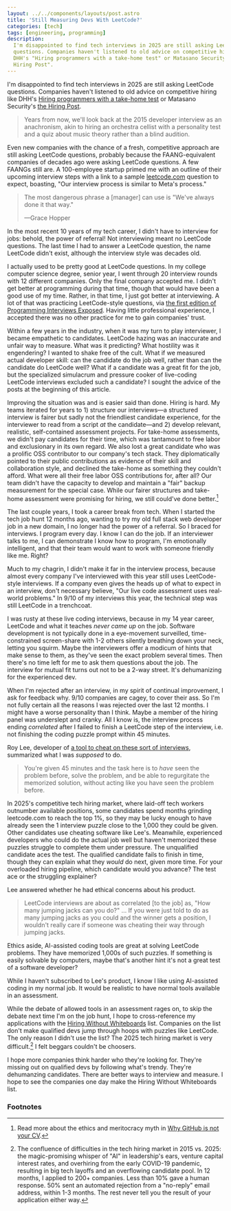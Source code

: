```yaml
---
layout: ../../components/layouts/post.astro
title: 'Still Measuring Devs With LeetCode?'
categories: [tech]
tags: [engineering, programming]
description:
  I'm disappointed to find tech interviews in 2025 are still asking LeetCode
  questions. Companies haven't listened to old advice on competitive hiring like
  DHH's "Hiring programmers with a take-home test" or Matasano Security's "the
  Hiring Post".
---
```


I'm disappointed to find tech interviews in 2025 are still asking LeetCode
questions. Companies haven't listened to old advice on competitive hiring like
DHH's [Hiring programmers with a take-home test] or Matasano Security's [the
Hiring Post][The Hiring Post].

> Years from now, we'll look back at the 2015 developer interview as an
> anachronism, akin to hiring an orchestra cellist with a personality test and a
> quiz about music theory rather than a blind audition.

Even new companies with the chance of a fresh, competitive approach are still
asking LeetCode questions, probably because the FAANG-equivalent companies of
decades ago were asking LeetCode questions. A few FAANGs still are. A
100-employee startup primed me with an outline of their upcoming interview steps
with a link to a sample [leetcode.com][LeetCode] question to expect, boasting,
"Our interview process is similar to Meta's process."

> The most dangerous phrase a \[manager\] can use is "We've always done it that
> way."
>
> —Grace Hopper

In the most recent 10 years of my tech career, I didn't have to interview for
jobs: behold, the power of referral! Not interviewing meant no LeetCode
questions. The last time I had to answer a LeetCode question, the name LeetCode
didn't exist, although the interview style was decades old.

I actually used to be pretty good at LeetCode questions. In my college computer
science degree, senior year, I went through 20 interview rounds with 12
different companies. Only the final company accepted me. I didn't get better at
programming during that time, though that would have been a good use of my time.
Rather, in that time, I just got better at interviewing. A lot of that was
practicing LeetCode-style questions, via [the first edition of Programming
Interviews Exposed][Programming Interviews Exposed]. Having little professional
experience, I accepted there was no other practice for me to gain companies'
trust.

Within a few years in the industry, when it was my turn to play interviewer, I
became empathetic to candidates. LeetCode hazing was an inaccurate and unfair
way to measure. What was it predicting? What hostility was it engendering? I
wanted to shake free of the cult. What if we measured actual developer skill:
can the candidate do the job well, rather than can the candidate do LeetCode
well? What if a candidate was a great fit for the job, but the specialized
simulacrum and pressure cooker of live-coding LeetCode interviews excluded such
a candidate? I sought the advice of the posts at the beginning of this article.

Improving the situation was and is easier said than done. Hiring is hard. My
teams iterated for years to 1) structure our interviews—a structured interview
is fairer but sadly not the friendliest candidate experience, for the
interviewer to read from a script _at_ the candidate—and 2) develop relevant,
realistic, self-contained assessment projects. For take-home assessments, we
didn't pay candidates for their time, which was tantamount to free labor and
exclusionary in its own regard. We also lost a great candidate who was a
prolific OSS contributor to our company's tech stack. They diplomatically
pointed to their public contributions as evidence of their skill and
collaboration style, and declined the take-home as something they couldn't
afford. What were all their free labor OSS contributions for, after all? Our
team didn't have the capacity to develop and maintain a "fair" backup
measurement for the special case. While our fairer structures and take-home
assessment were promising for hiring, we still could've done better.[^1]

The last couple years, I took a career break from tech. When I started the tech
job hunt 12 months ago, wanting to try my old full stack web developer job in a
new domain, I no longer had the power of a referral. So I braced for interviews.
I program every day. I know I can do the job. If an interviewer talks to me, I
can demonstrate I know how to program, I'm emotionally intelligent, and that
their team would want to work with someone friendly like me. Right?

Much to my chagrin, I didn't make it far in the interview process, because
almost every company I've interviewed with this year still uses LeetCode-style
interviews. If a company even gives the heads up of what to expect in an
interview, don't necessary believe, "Our live code assessment uses real-world
problems." In 9/10 of my interviews this year, the technical step was still
LeetCode in a trenchcoat.

I was rusty at these live coding interviews, because in my 14 year career,
LeetCode and what it teaches _never came up_ on the job. Software development is
not typically done in a eye-movement surveilled, time-constrained screen-share
with 1-2 others silently breathing down your neck, letting you squirm. Maybe the
interviewers offer a modicum of hints that make sense to them, as they've seen
the exact problem several times. Then there's no time left for me to ask them
questions about the job. The interview for mutual fit turns out not to be a
2-way street. It's dehumanizing for the experienced dev.

When I'm rejected after an interview, in my spirit of continual improvement, I
ask for feedback why. 9/10 companies are cagey, to cover their ass. So I'm not
fully certain all the reasons I was rejected over the last 12 months. I might
have a worse personality than I think. Maybe a member of the hiring panel was
underslept and cranky. All I know is, the interview process ending _correlated_
after I failed to finish a LeetCode step of the interview, i.e. not finishing
the coding puzzle prompt within 45 minutes.

Roy Lee, developer of [a tool to cheat on these sort of
interviews][Hard Fork: AI Action Plans], summarized what I was _supposed_ to do.

> You're given 45 minutes and the task here is to _have_ seen the problem
> before, solve the problem, and be able to regurgitate the memorized solution,
> without acting like you have seen the problem before.

In 2025's competitive tech hiring market, where laid-off tech workers outnumber
available positions, some candidates spend months grinding leetcode.com to reach
the top 1%, so they may be lucky enough to have already seen the 1 interview
puzzle close to the 1,000 they could be given. Other candidates use cheating
software like Lee's. Meanwhile, experienced developers who could do the actual
job well but haven't memorized these puzzles struggle to complete them under
pressure. The unqualified candidate aces the test. The qualified candidate fails
to finish in time, though they can explain what they _would_ do next, given more
time. For your overloaded hiring pipeline, which candidate would you advance?
The test ace or the struggling explainer?

Lee answered whether he had ethical concerns about his product.

> LeetCode interviews are about as correlated \[to the job] as, "How many
> jumping jacks can you do?" … If you were just told to do as many jumping jacks
> as you could and the winner gets a position, I wouldn't really care if someone
> was cheating their way through jumping jacks.

Ethics aside, AI-assisted coding tools are great at solving LeetCode problems.
They have memorized 1,000s of such puzzles. If something is easily solvable by
computers, maybe that's another hint it's not a great test of a software
developer?

While I haven't subscribed to Lee's product, I know I like using AI-assisted
coding in my normal job. It would be realistic to have normal tools available in
an assessment.

While the debate of allowed tools in an assessment rages on, to skip the debate
next time I'm on the job hunt, I hope to cross-reference my applications with
the [Hiring Without Whiteboards] list. Companies on the list don't make
qualified devs jump through hoops with puzzles like LeetCode. The only reason I
didn't use the list? The 2025 tech hiring market is very difficult.[^2] I felt
beggars couldn't be choosers.

I hope more companies think harder who they're looking for. They're missing out
on qualified devs by following what's trendy. They're dehumanzing candidates.
There are better ways to interview and measure. I hope to see the companies one
day make the Hiring Without Whiteboards list.

### Footnotes

[^1]:
    Read more about the ethics and meritocracy myth in [Why GitHub is not your
    CV].

[^2]:
    The confluence of difficulties in the tech hiring market in 2015 vs. 2025:
    the magic-promising whisper of "AI" in leadership's ears, venture capital
    interest rates, and overhiring from the early COVID-19 pandemic, resulting
    in big tech layoffs and an overflowing candidate pool. In 12 months, I
    applied to 200+ companies. Less than 10% gave a human response. 50% sent an
    automated rejection from a "no-reply" email address, within 1-3 months. The
    rest never tell you the result of your application either way.

[Hard Fork: AI Action Plans]:
  https://www.nytimes.com/2025/03/21/podcasts/hardfork-ai-action-plans.html
[Hiring Without Whiteboards]:
  https://github.com/poteto/hiring-without-whiteboards
[Hiring programmers with a take-home test]:
  https://signalvnoise.com/svn3/hiring-programmers-with-a-take-home-test/
[LeetCode]: https://leetcode.com
[Programming Interviews Exposed]:
  https://archive.org/details/programminginter0000mong
[The Hiring Post]: https://sockpuppet.org/blog/2015/03/06/the-hiring-post/
[Why GitHub is not your CV]:
  https://blog.jcoglan.com/2013/11/15/why-github-is-not-your-cv/
